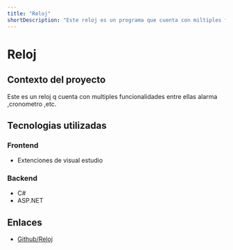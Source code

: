 ```yaml
---
title: "Reloj"
shortDescription: "Este reloj es un programa que cuenta con miltiples funcionalidades "
---
```


#   Reloj

## Contexto del proyecto

Este es un reloj q cuenta con multiples funcionalidades entre ellas alarma ,cronometro ,etc.

## Tecnologias utilizadas

### Frontend

- Extenciones de visual estudio

### Backend

- C#
- ASP.NET



## Enlaces

- [Github/Reloj](https://github.com/alejandro7345/Proyectos-.git)


```